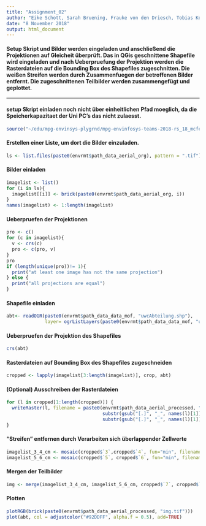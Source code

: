 ```yaml
---
title: "Assignment_02"
author: "Eike Schott, Sarah Bruening, Frauke von den Driesch, Tobias Koch, Marvin Muesgen"
date: "8 November 2018"
output: html_document
---
```


#### Setup Skript und Bilder werden eingeladen und anschließend die Projektionen auf Gleicheit überprüft. Das in QGis geschnittene Shapefile wird eingeladen und nach Ueberpruefung der Projektion werden die Rasterdateien auf die Bounding Box des Shapefiles zugeschnitten. Die weißen Streifen werden durch Zusammenfuegen der betroffenen Bilder entfernt. Die zugeschnittenen Teilbilder werden zusammengefügt und geplottet. 

--------------------------------------------------------------------------------------------------------------

#### setup Skript einladen noch nicht über einheitlichen Pfad moeglich, da die Speicherkapazitaet der Uni PC's das nicht zulaesst.
```r

source("~/edu/mpg-envinsys-plygrnd/mpg-envinfosys-teams-2018-rs_18_mcfest/src/000_setup.R")
```

#### Erstellen einer Liste, um dort die Bilder einzuladen.
```r
ls <- list.files(paste0(envrmt$path_data_aerial_org), pattern = ".tif")
```

#### Bilder einladen
```r
imagelist <- list()
for (i in ls){
  imagelist[[i]] <- brick(paste0(envrmt$path_data_aerial_org, i))
}
names(imagelist) <- 1:length(imagelist)
```

#### Ueberpruefen der Projektionen
```r
pro <- c()
for (c in imagelist){
  v <- crs(c)
  pro <- c(pro, v)
}
pro
if (length(unique(pro))!= 1){
  print("at least one image has not the same projection")
} else {
  print("all projections are equal")
}
```

#### Shapefile einladen
```r
abt<- readOGR(paste0(envrmt$path_data_data_mof, "uwcAbteilung.shp"),
              layer= ogrListLayers(paste0(envrmt$path_data_data_mof, "uwcAbteilung.shp")))
```

#### Ueberpruefen der Projektion des Shapefiles
```r
crs(abt)

```

#### Rasterdateien auf Bounding Box des Shapefiles zugeschneiden 
```r

cropped <- lapply(imagelist[3:length(imagelist)], crop, abt)
```

#### (Optional) Ausschreiben der Rasterdateien
```r
for (l in cropped[1:length(cropped)]) {
  writeRaster(l, filename = paste0(envrmt$path_data_aerial_processed, "cropped", 
                                   substr(gsub("[.]", "_", names(l)[1]), 1, 15),
                                   substr(gsub("[.]", "_", names(l)[1]), 18, 19), ".tif"), overwrite=TRUE)
}
```

#### "Streifen" entfernen durch Verarbeiten sich überlappender Zellwerte
```r
imagelist_3_4_cm <- mosaic(cropped$`3`,cropped$`4`, fun="min", filename=paste0(envrmt$path_data_aerial_processed, "b3_4_cm.tif"))
imagelist_5_6_cm <- mosaic(cropped$`5`, cropped$`6`, fun="min", filename=paste0(envrmt$path_data_aerial_processed, "b5_6_cm.tif"))
```

#### Mergen der Teilbilder
```r
img <- merge(imagelist_3_4_cm, imagelist_5_6_cm, cropped$`7`, cropped$`8`, filename=paste0(envrmt$path_data_aerial_processed, "img.tif"))
```

#### Plotten 
```r
plotRGB(brick(paste0(envrmt$path_data_aerial_processed, "img.tif")))
plot(abt, col = adjustcolor("#92DDFF", alpha.f = 0.5), add=TRUE)
```
